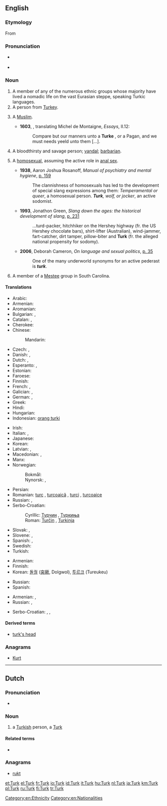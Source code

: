 {{also|turk|Türk}}
==English==

===Etymology===
From {{etyl|tr|en}} {{term|Türk|lang=tr}}

===Pronunciation===
* {{a|UK}} {{IPA|/təːk/}}
* {{rhymes|ɜː(r)k}}

===Noun===
{{en-noun}}

# A member of any of the numerous ethnic groups whose majority have lived a nomadic life on the vast Eurasian steppe, speaking Turkic languages.
# A person from [[Turkey]].
# {{context|obsolete}} A [[Muslim]].
#* '''1603''', {{w|John Florio}}, translating Michel de Montaigne, ''Essays'', II.12:
#*: Compare but our manners unto a '''Turke''' {{transterm|mahometan|Mahometan|lang=frm}}, or a Pagan, and we must needs yeeld unto them [...].
# {{context|archaic}} A bloodthirsty and savage person; [[vandal]]; [[barbarian]].
# {{context|US|slang}} A [[homosexual]], assuming the active role in [[anal sex]].
#* '''1938''', Aaron Joshua Rosanoff, ''Manual of psychiatry and mental hygiene'', [http://books.google.com/books?ei=Qk3aTJH1FM_s4gaA1pm6Aw&ct=result&id=1Iy0AAAAIAAJ&q=turk#search_anchor p. 159]
#*: The clannishness of homosexuals has led to the development of special slang expressions among them: ''Temperamental or queer'', a homosexual person. '''''Turk''', wolf, or jocker'', an active sodomist.
#* '''1993''', Jonathon Green, ''Slang down the ages: the historical development of slang'', [http://books.google.com/books?ei=mlDaTKzlL5eO4gb1msXrCA&ct=result&id=YvRZAAAAMAAJ&q=turk#search_anchor p. 231]
#*: ...turd-packer, hitchhiker on the Hershey highway (fr. the US Hershey chocolate bars), shirt-lifter (Australian), wind-jammer, fart-catcher, dirt tamper, pillow-biter and '''Turk''' (fr. the alleged national propensity for sodomy).
#* '''2006''', Deborah Cameron, ''On language and sexual politics'', [http://books.google.com/books?id=vrVNmaHMlAcC&printsec=frontcover&source=gbs_ge_summary_r&cad=0#v=onepage&q=turk&f=false p. 35]
#*: One of the many underworld synonyms for an active pederast is '''''turk'''''.
# A member of a [[Mestee]] group in South Carolina.

====Translations====
{{trans-top|Turkish nationals}}
* Arabic: {{t-|ar|تركي|m|tr=túrkiy}}
* Armenian: {{t-|hy|թուրք|tr=t'urk'|sc=Armn}}
* Aromanian: {{t-|rup|turcu|m}}
* Bulgarian: {{t-|bg|турчин|m|tr=túrčin}},  {{t-|bg|турчинка|f|tr=túrčinka}}
* Catalan: {{t-|ca|turc|m}},  {{t-|ca|turca|f}}
* Cherokee: {{t-|chr|ᎠᎬᎾ|tr=Agvna|sc=Cher}}
* Chinese:
*: Mandarin: {{t|cmn|土耳其人|tr=Tǔ'ěrqí-rén|sc=Hani}}
* Czech: {{t-|cs|Turek|m}}, {{t+|cs|Turkyně|f}}
* Danish: {{t-|da|tyrk|c}}, {{t-|da|tyrker|c}}
* Dutch: {{t+|nl|Turk|m}}, {{t+|nl|Turkse|f}}
* Esperanto: {{t-|eo|turko}} {{qualifier|man or woman}}, {{t-|eo|turkino}} {{qualifier|woman}}
* Estonian: {{t-|et|türklane}}
* Faroese: {{t-|fo|turkur|m}}
* Finnish: {{t+|fi|turkkilainen}}
* French: {{t+|fr|Turc|m}}, {{t+|fr|Turque|f}}
* Galician: {{t+|gl|turco|m}}, {{t-|gl|turca|f}}
* German: {{t+|de|Türke|m}}, {{t+|de|Türkin|f}}
* Greek: {{t+|el|Τούρκος|m|tr=Toúrkos}}
* Hindi: {{t-|hi|तुर्क|tr=turk}}
* Hungarian: {{t+|hu|török}}
* Indonesian: [[orang turki]]
{{trans-mid}}
* Irish: {{t-|ga|Turcach|m}}
* Italian: {{t+|it|turco|m}},  {{t+|it|turca|f}}
* Japanese: {{t-|ja|トルコ人|tr=Toruko-jin}}
* Korean: {{t-|ko|터키 사람|tr=Teoki saram|sc=Hang}}
* Latvian: {{t-|lv|turks|m}}, {{t-|lv|turciete|f}}
* Macedonian: {{t-|mk|Турчин|m|tr=Túrčin}},  {{t-|mk|Турчинка|f|tr=Túrčinka}}
* Manx: {{t-|gv|Turkagh|m}}
* Norwegian:
*: Bokmål: {{t+|nb|tyrker|m}}
*: Nynorsk: {{t-|nn|tyrk|m}}, {{t+|nn|tyrkar|m}}
* Persian: {{t+|fa|ترکی|tr=Torki}}
* Romanian: [[turc]] {{m}}, [[turcoaică]] {{f}}, [[turci]] {{m-p}}, [[turcoaice]] {{f-p}}
* Russian: {{t+|ru|турок|m|tr=túrok}},  {{t+|ru|турчанка|f|tr=turčánka}}
* Serbo-Croatian:
*: Cyrillic: [[Турчин]] {{m}}, [[Туркиња]] {{f}}
*: Roman: [[Turčin]] {{m}}, [[Turkinja]] {{f}}
* Slovak: {{t-|sk|Turek|m}}, {{t-|sk|Turkyňa|f}}
* Slovene: {{t+|sl|Turek|alt=Túrek|m}}, {{t-|sl|Turkinja|alt=Túrkinja|f}}
* Spanish: {{t+|es|turco|m}},  {{t+|es|turca|f}}
* Swedish: {{t+|sv|turk|c}}
* Turkish: {{t+|tr|Türk}}
{{trans-bottom}}

{{trans-top|Turkic speakers}}
* Armenian: {{t-|hy|թյուրք|tr=tʿyurkʿ|sc=Armn}}
* Finnish: {{t+|fi|turkinkielinen}}
* Korean: [[돌궐]] ([[突]][[厥]], Dolgwol), [[투르크]] (Tureukeu)
{{trans-mid}}
* Russian: {{t+|ru|тюрк|sc=Cyrl}}
* Spanish: {{t+|es|turco|m}}
{{trans-bottom}}

{{trans-top|a bloodthirsty and savage person, a vandal, a barbarian}}
* Armenian: {{t-|hy|թուրք|tr=t’urk’|sc=Armn}}, {{t-|hy|բարբարոս|tr=barbaros|sc=Armn}}
* Russian: {{t+|ru|варвар|m|tr=várvar|sc=Cyrl}}, {{t+|ru|вандал|m|tr=vandál|sc=Cyrl}}
{{trans-mid}}
* Serbo-Croatian: {{t-|sh|barbar}}, {{t-|sh|varvarin}}, {{t-|sh|vandal}}
{{trans-bottom}}

====Derived terms====
* [[turk's head]]

===Anagrams===
* [[Kurt#English|Kurt]]

[[Category:en:Ethnicity]]
[[Category:en:Nationalities]]

----

==Dutch==

===Pronunciation===
* {{rhymes|ʏrk|lang=nl}}

===Noun===
{{nl-noun|m|Turken|Turkje|f=Turkse}}

# a [[Turkish]] person, a [[#English|Turk]]

====Related terms====
* {{l|nl|Turkije}}

===Anagrams===
* [[rukt#Dutch|rukt]]

[[et:Turk]]
[[el:Turk]]
[[fr:Turk]]
[[io:Turk]]
[[id:Turk]]
[[it:Turk]]
[[hu:Turk]]
[[nl:Turk]]
[[ja:Turk]]
[[km:Turk]]
[[pl:Turk]]
[[ru:Turk]]
[[fi:Turk]]
[[tr:Turk]]
